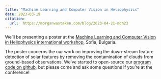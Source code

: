 ```yaml
---
title: "Machine Learning and Computer Vision in Heliophysics"
date: 2023-03-19
citation:
  url:  https://morganwastaken.com/blog/2023-04-21-mch23
---
```



We'll be presenting a poster at the [Machine Learning and Computer
Vision in Heliophysics international workshop](https://mosaiics.astro.bas.bg/?page_id=165), Sofia, Bulgaria.

The poster concerns the our work on improving the down-stream feature
detection of solar features by removing the contamination of clouds
from ground-based observations. We've started to open-source our
[program code on github](https://github.com/jaypmorgan/cloud-removal), but please come and ask some questions if
you're at the conference!

